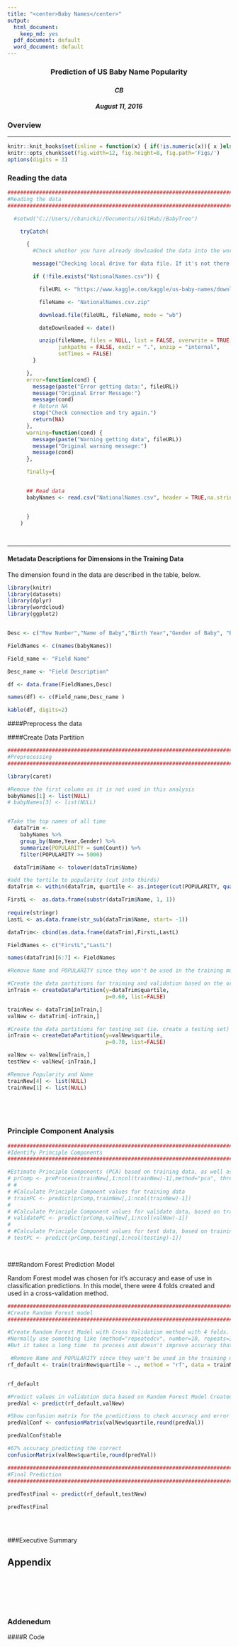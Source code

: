 ```yaml
---
title: "<center>Baby Names</center>"
output:
  html_document:
    keep_md: yes
  pdf_document: default
  word_document: default
---
```

<center><h3>**Prediction of US Baby Name Popularity**<h3></center>
<center> <h4>*CB*</h4> </center>
<center> <h5>August 11, 2016</h5> </center>
 
### Overview


*** 

```r
knitr::knit_hooks$set(inline = function(x) { if(!is.numeric(x)){ x }else{ prettyNum(round(x,2), big.mark=",") } })
knitr::opts_chunk$set(fig.width=12, fig.height=8, fig.path='Figs/')
options(digits = 3)

```


### Reading the data


```r
    

############################################################################################################################
#Reading the data
############################################################################################################################

  #setwd("C://Users//cbanicki//Documents//GitHub//BabyTree")

    tryCatch(

      {
        #Check whether you have already dowloaded the data into the working director, and if not, download and unzip it 

        message("Checking local drive for data file. If it's not there then trying URL for new file.")

        if (!file.exists("NationalNames.csv")) {

          fileURL <- "https://www.kaggle.com/kaggle/us-baby-names/downloads/NationalNames.csv.zip"

          fileName <- "NationalNames.csv.zip"

          download.file(fileURL, fileName, mode = "wb")

          dateDownloaded <- date()

          unzip(fileName, files = NULL, list = FALSE, overwrite = TRUE,
                junkpaths = FALSE, exdir = ".", unzip = "internal",
                setTimes = FALSE)
        }

      },
      error=function(cond) {
        message(paste("Error getting data:", fileURL))
        message("Original Error Message:")
        message(cond)
        # Return NA
        stop("Check connection and try again.")
        return(NA)
      },
      warning=function(cond) {
        message(paste("Warning getting data", fileURL))
        message("Original warning message:")
        message(cond)
      },

      finally={


      ## Read data
      babyNames <- read.csv("NationalNames.csv", header = TRUE,na.strings = c("NA"))


      }
    )

 
```



*** 

#### Metadata Descriptions for Dimensions in the Training Data

The dimension found in the data are described in the table, below.

```r

library(knitr)
library(datasets)
library(dplyr) 
library(wordcloud)
library(ggplot2)


Desc <- c("Row Number","Name of Baby","Birth Year","Gender of Baby", "Babies born that Year")

FieldNames <- c(names(babyNames))

Field_name <- "Field Name"

Desc_name <- "Field Description"

df <- data.frame(FieldNames,Desc)

names(df) <- c(Field_name,Desc_name )

kable(df, digits=2)

```


####Preprocess the data



####Create Data Partition




```r

############################################################################################################################
#Preprocessing
############################################################################################################################

library(caret)

#Remove the first column as it is not used in this analysis
babyNames[1] <- list(NULL) 
# babyNames[3] <- list(NULL) 


#Take the top names of all time
  dataTrim <- 
    babyNames %>%
    group_by(Name,Year,Gender) %>%
    summarize(POPULARITY = sum(Count)) %>%
    filter(POPULARITY >= 5000)

  dataTrim$Name <- tolower(dataTrim$Name)

#add the tertile to popularity (cut into thirds)
dataTrim <- within(dataTrim, quartile <- as.integer(cut(POPULARITY, quantile(POPULARITY, probs=0:3/3), include.lowest=TRUE)))

FirstL <-  as.data.frame(substr(dataTrim$Name, 1, 1))
 
require(stringr)
LastL <- as.data.frame(str_sub(dataTrim$Name, start= -1))

dataTrim<- cbind(as.data.frame(dataTrim),FirstL,LastL)

FieldNames <- c("FirstL","LastL")

names(dataTrim)[6:7] <- FieldNames

#Remove Name and POPULARITY since they won't be used in the training model

#Create the data partitions for training and validation based on the orginal training data set
inTrain <- createDataPartition(y=dataTrim$quartile,
                               p=0.60, list=FALSE)

trainNew <- dataTrim[inTrain,]
valNew <- dataTrim[-inTrain,]

#Create the data partitions for testing set (ie. create a testing set)
inTrain <- createDataPartition(y=valNew$quartile,
                               p=0.70, list=FALSE)

valNew <- valNew[inTrain,]
testNew <- valNew[-inTrain,]

#Remove Popularity and Name
trainNew[4] <- list(NULL) 
trainNew[1] <- list(NULL) 



    
```



### Principle Component Analysis


```r
  

###################################################################################################################
#Identify Principle Components
###################################################################################################################

#Estimate Principle Components (PCA) based on training data, as well as centering/scaling the data
# prComp <- preProcess(trainNew[,1:ncol(trainNew)-1],method="pca", thresh = 0.99)
# # 
# #Calculate Principle Compoent values for training data
# trainPC <- predict(prComp,trainNew[,1:ncol(trainNew)-1])
# 
# #Calculate Principle Component values for validate data, based on training PCA's
# validatePC <- predict(prComp,valNew[,1:ncol(valNew)-1])
# 
# #Calculate Principle Component values for test data, based on training PCA's
# testPC <- predict(prComp,testing[,1:ncol(testing)-1])

    
```


###Random Forest Prediction Model

Random Forest model was chosen for it's accuracy and ease of use in classification predictions.  In this model, there were 4 folds created and used in a cross-validation method.  

```r


###################################################################################################################
#Create Random Forest model 
###################################################################################################################

#Create Random Forest Model with Cross Validation method with 4 folds.
#Normally use something like (method="repeatedcv", number=10, repeats=3) for repeated
#But it takes a long time  to process and doesn't improve accuracy that much for this model

 #Remove Name and POPULARITY since they won't be used in the training model??
rf_default <- train(trainNew$quartile ~ ., method = "rf", data = trainNew, trControl = trainControl(method = "CV", number = 4), importance = T)


rf_default

#Predict values in validation data based on Random Forest Model Created
predVal <- predict(rf_default,valNew)

#Show confusion matrix for the predictions to check accuracy and error rates
predValConf <- confusionMatrix(valNew$quartile,round(predVal))

predValConf$table

#67% accuracy predicting the correct 
confusionMatrix(valNew$quartile,round(predVal))


```



```r

###################################################################################################################
#Final Prediction
###################################################################################################################
 
predTestFinal <- predict(rf_default,testNew) 

predTestFinal

    
  
```
      


###Executive Summary




## Appendix


```r



```


```r



```

```r
  

```

```r


  
```


```r


```

```r


```


### Addenedum
####R Code 

```r

    
```


```r



    
```
  
  
  

```r

    
```


```r



    
```
  
  
  

```r

    
```



```r

    
```


```r

    
```


```r

    
```


```r

    
```



```r

    
```


```r

    
```

